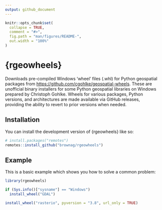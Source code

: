 ```yaml
---
output: github_document
---
```


<!-- README.md is generated from README.Rmd. Please edit that file -->

```r
knitr::opts_chunk$set(
  collapse = TRUE,
  comment = "#>",
  fig.path = "man/figures/README-",
  out.width = "100%"
)
```

# {rgeowheels}

<!-- badges: start -->
<!-- badges: end -->

 Downloads pre-compiled Windows 'wheel' files (.whl) for Python geospatial 
  packages from <https://github.com/cgohlke/geospatial-wheels>. These are unofficial 
  binary installers for some Python geospatial libraries on Windows prepared by 
  Christoph Gohlke. Wheels for various packages, Python versions, and architectures
  are made available via GitHub releases, providing the ability to revert to
  prior versions when needed.

## Installation

You can install the development version of {rgeowheels} like so:

``` r
# install.packages("remotes")
remotes::install_github("brownag/rgeowheels")
```

## Example

This is a basic example which shows you how to solve a common problem:

```r
library(rgeowheels)

if (Sys.info()["sysname"] == "Windows")
  install_wheel("GDAL")

install_wheel("rasterio", pyversion = "3.8", url_only = TRUE)
```
